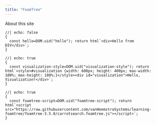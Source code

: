 ```yaml
---
title: "FoamTree"
---
```


About this site

```ojs
//| echo: false
{
  const hello=DOM.uid("hello"); return html`<div>Hello from DIV</div>`;
}
```

```ojs
//| echo: true
{
  const visualization-style=DOM.uid("visualization-style"); return html`<style>#visualization {width: 600px; height: 400px; max-width: 100%; max-height: 100%;}</style><div id="visualization">Hello, Visualization!</div>`;
} 
```

```ojs
//| echo: true
{
  const foamtree-script=DOM.uid("foamtree-script"); return html`<script src="https://raw.githubusercontent.com/vanHeemstraSystems/learning-foamtree/foamtree-3.5.0/carrotsearch.foamtree.js"></script>`;
}
```
